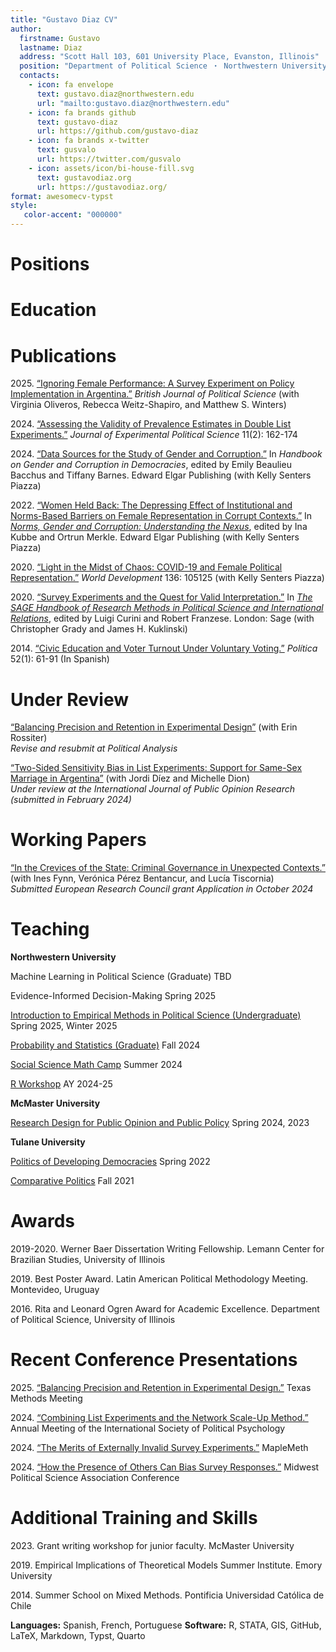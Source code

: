 ```yaml
---
title: "Gustavo Diaz CV"
author:
  firstname: Gustavo
  lastname: Diaz
  address: "Scott Hall 103, 601 University Place, Evanston, Illinois"
  position: "Department of Political Science ・ Northwestern University"
  contacts:
    - icon: fa envelope
      text: gustavo.diaz@northwestern.edu
      url: "mailto:gustavo.diaz@northwestern.edu"
    - icon: fa brands github
      text: gustavo-diaz
      url: https://github.com/gustavo-diaz
    - icon: fa brands x-twitter
      text: gusvalo
      url: https://twitter.com/gusvalo
    - icon: assets/icon/bi-house-fill.svg
      text: gustavodiaz.org
      url: https://gustavodiaz.org/
format: awesomecv-typst
style:
   color-accent: "000000"
---
```


```{=typst}
#set text(
  size: 10pt
)

#show link: set text(blue)
```


# Positions

```{=typst}
#resume-entry(
  title: "Northwestern University",
  description: "Assistant Professor of Instruction, Department of Political Science",
  date: "2024 -"
)

#resume-entry(
  title: "McMaster University",
  description: "Postdoctoral Fellow, Department of Political Science",
  date: "2022 - 2024"
)

#resume-entry(
  title: "Tulane University",
  description: "Postdoctoral Fellow, Center for Inter-American Policy and Research",
  date: "2021 - 2022"
)
```

# Education

```{=typst}
#resume-entry(
  title: "University of Illinois Urbana-Champaign",
  description: "PhD in Political Science
MA in Political Science",
  date: "2021
2017",
)

#resume-entry(
  title: "Pontificia Universidad Católica de Chile",
  description: "BA in Political Science",
  date: "2014"
)
```

<!-- For vitae supplement -->
<!-- # Summary -->
<!-- **Research** -->

<!-- - Two peer-reviewed publications accepted in 2024 -->
<!-- - One book chapter published in 2024 -->
<!-- - Two other papers submitted for review in 2024 (one rejected in January 2025 and promptly resubmitted) -->

<!-- **Teaching** -->

<!-- - Four new course preparations in total -->
<!-- - Three delivered in Fall 2024 -->
<!-- - One prepared for delivery in Spring 2025 -->



# Publications  

2025\. ["Ignoring Female Performance: A Survey Experiment on Policy Implementation in Argentina."](https://gustavodiaz.org/files/research/gender_performance.pdf) *British Journal of Political Science* (with Virginia Oliveros, Rebecca Weitz-Shapiro, and Matthew S. Winters)  


2024\. ["Assessing the Validity of Prevalence Estimates in Double List Experiments."](https://doi.org/10.1017/XPS.2023.24) *Journal of Experimental Political Science* 11(2): 162-174


2024\. ["Data Sources for the Study of Gender and Corruption."](https://gustavodiaz.org/files/research/data_corruption.pdf) In *Handbook on Gender and Corruption in Democracies*, edited by Emily Beaulieu Bacchus and Tiffany Barnes. Edward Elgar Publishing (with Kelly Senters Piazza)

2022\. ["Women Held Back: The Depressing Effect of Institutional and Norms-Based Barriers on Female Representation in Corrupt Contexts."](https://gustavodiaz.org/files/research/gender_corruption.pdf) In [*Norms, Gender and Corruption: Understanding the Nexus*](https://www.e-elgar.com/shop/gbp/norms-gender-and-corruption-9781802205824.html), edited by Ina Kubbe and Ortrun Merkle. Edward Elgar Publishing
(with Kelly Senters Piazza)

2020\. ["Light in the Midst of Chaos: COVID-19 and Female Political Representation."](https://doi.org/10.1016/j.worlddev.2020.105125) *World Development* 136: 105125 (with Kelly Senters Piazza)

2020\. ["Survey Experiments and the Quest for Valid Interpretation."](https://gustavodiaz.org/files/research/sage_survey_experiments_chapter.pdf) In [*The SAGE Handbook of Research Methods in Political Science and International Relations*](https://us.sagepub.com/en-us/nam/the-sage-handbook-of-research-methods-in-political-science-and-international-relations/book262875), edited by Luigi Curini and Robert Franzese. London: Sage (with Christopher Grady and James H. Kuklinski)

2014\. ["Civic Education and Voter Turnout Under Voluntary Voting."](https://revistapolitica.uchile.cl/index.php/RP/article/view/33099/34813) *Política* 52(1): 61-91 (In Spanish)

# Under Review  

["Balancing Precision and Retention in Experimental Design"](https://gustavodiaz.org/files/research/precision_retention.pdf) (with Erin Rossiter)  
*Revise and resubmit at Political Analysis*

["Two-Sided Sensitivity Bias in List Experiments: Support for Same-Sex Marriage in Argentina"](https://gustavodiaz.org/files/research/ssm_arg.pdf) (with Jordi Díez and Michelle Dion)  
*Under review at the International Journal of Public Opinion Research (submitted in February 2024)*

# Working Papers

["In the Crevices of the State: Criminal Governance in Unexpected Contexts."](https://gustavodiaz.org/files/research/crevices.pdf) (with Ines Fynn, Verónica Pérez Bentancur, and Lucía Tiscornia)  
*Submitted European Research Council grant Application in October 2024*

# Teaching  

**Northwestern University** 

Machine Learning in Political Science (Graduate) `#h(1fr)`{=typst} TBD

Evidence-Informed Decision-Making `#h(1fr)`{=typst} Spring 2025

[Introduction to Empirical Methods in Political Science (Undergraduate)](https://gustavodiaz.org/files/teaching/empirical_methods.pdf) `#h(1fr)`{=typst} Spring 2025, Winter 2025

[Probability and Statistics (Graduate)](https://gustavodiaz.org/files/teaching/prob_stats.pdf) `#h(1fr)`{=typst} Fall 2024

[Social Science Math Camp](https://gustavodiaz.org/NUmathcamp) `#h(1fr)`{=typst} Summer 2024

[R Workshop](https://gustavodiaz.org/rworkshop/) `#h(1fr)`{=typst} AY 2024-25

**McMaster University**  

[Research Design for Public Opinion and Public Policy](https://popw24.gustavodiaz.org/) `#h(1fr)`{=typst} Spring 2024, 2023

**Tulane University**  

[Politics of Developing Democracies](https://gustavodiaz.org/files/teaching/ddem_syllabus.pdf) `#h(1fr)`{=typst} Spring 2022

[Comparative Politics](https://gustavodiaz.org/teaching/cp_intro/syllabus/polc2300_syllabus.pdf)  `#h(1fr)`{=typst} Fall 2021

# Awards

2019-2020\. Werner Baer Dissertation Writing Fellowship. Lemann Center for Brazilian Studies,
University of Illinois

2019\. Best Poster Award. Latin American Political Methodology Meeting. Montevideo, Uruguay

2016\. Rita and Leonard Ogren Award for Academic Excellence. Department of Political Science,
University of Illinois

<!-- # Invited Talks -->

<!-- 2022.\ McMaster University, Spark Centre for Social Research Innovation -->

<!-- 2021.\ American University, Methods Reading Group -->

<!-- 2021.\ Washington University in St. Louis, Graduate Student Exchange -->

<!-- 2020.\ University of Notre Dame, Graduate Student Exchange -->

# Recent Conference Presentations
2025.\ ["Balancing Precision and Retention in Experimental Design."](https://talks.gustavodiaz.org/texmeth25) Texas Methods Meeting

2024.\ ["Combining List Experiments and the Network Scale-Up Method."](https://talks.gustavodiaz.org/ispp24) Annual Meeting of the International Society of Political Psychology

2024.\ ["The Merits of Externally Invalid Survey Experiments."](https://talks.gustavodiaz.org/maple24) MapleMeth

2024.\ ["How the Presence of Others Can Bias Survey Responses."](https://talks.gustavodiaz.org/privacy_mpsa24) Midwest Political Science Association Conference

<!-- # Conference Presentations -->

<!-- MPSA 2025 -->

<!-- Codex 2025 -->

<!-- TexMeth 2025 -->

<!-- International Society of Political Psychology: 2024 -->

<!-- MapleMeth: 2024, 2023 -->

<!-- Midwest Political Science Association: 2024, 2022, 2021, 2018, 2017 -->

<!-- American Political Science Association: 2023, 2022, 2021, 2019 -->

<!-- Annual Meeting of the Society for Political Methodology: 2023, 2022, 2021 -->

<!-- Journal of Public Policy Political Economy of Development Virtual Workshop: 2022 -->

<!-- Southern Political Science Association: 2022 -->

<!-- Latin American Political Methodology Meeting: 2022, 2021, 2020, 2019 -->

<!-- King's College London, Quantitative Political Economy Research Group: 2021 -->

<!-- Midwest Workshop in Empirical Political Science: 2021 -->

<!-- NYU-CESS Annual Experimental Political Science Conference: 2021, 2020 -->

<!-- University of Minnesota Political Methodology Colloquium: 2019 -->

<!-- Empirical Implications of Theoretical Models: 2019 -->

<!-- St. Louis Area Methods Meeting: 2019 -->

# Additional Training and Skills 
<!-- Bunching together to keep in a 2 page document -->

2023\. Grant writing workshop for junior faculty. McMaster University

2019\. Empirical Implications of Theoretical Models Summer Institute. Emory University

2014\. Summer School on Mixed Methods. Pontificia Universidad Católica de Chile

**Languages:** Spanish, French, Portuguese `#h(1fr)`{=typst} **Software:** R, STATA, GIS, GitHub, LaTeX, Markdown, Typst, Quarto